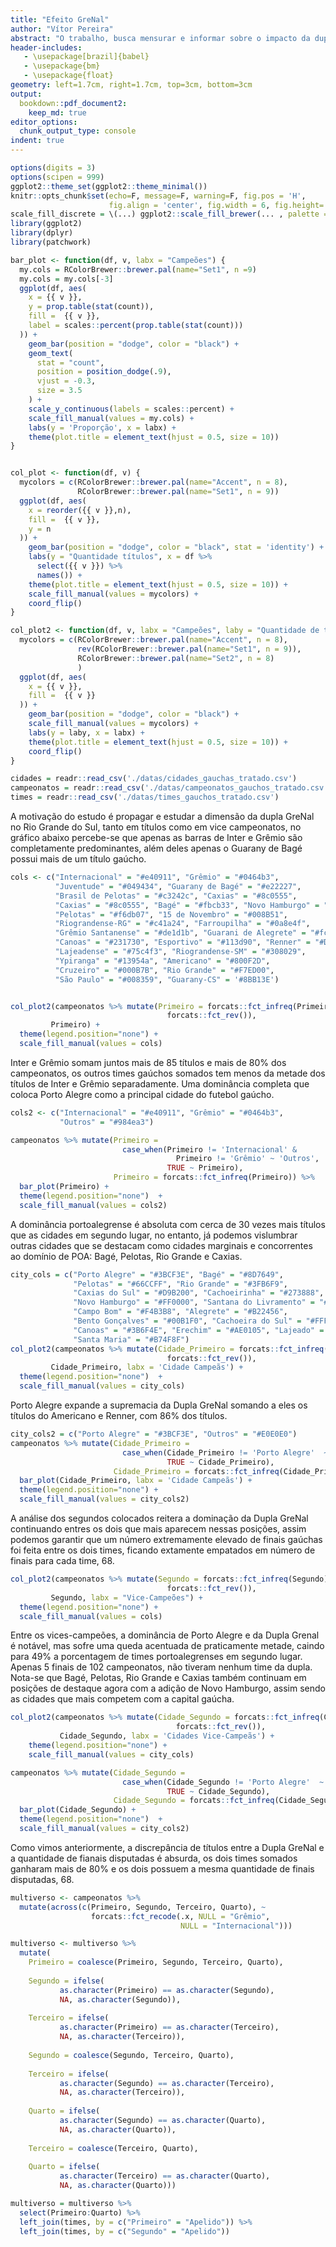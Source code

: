 ```yaml
---
title: "Efeito GreNal"
author: "Vítor Pereira"
abstract: "O trabalho, busca mensurar e informar sobre o impacto da dupla GreNal e de Porto Alegre no futebol gaúcho, também buscando verificar quais as outras cidades polos do Futebol. Para fins de investigação, também analisaremos um mundo hipotético no qual a dupla GreNal simplesmente seria extinta ou removida suas colocações para podermos ter uma noção do tamanho do impacto da dissolução de suas maiores potenciais. "
header-includes:
   - \usepackage[brazil]{babel}
   - \usepackage{bm}
   - \usepackage{float}
geometry: left=1.7cm, right=1.7cm, top=3cm, bottom=3cm
output:
  bookdown::pdf_document2:
    keep_md: true
editor_options:
  chunk_output_type: console
indent: true
---
```




```r
options(digits = 3)  
options(scipen = 999)
ggplot2::theme_set(ggplot2::theme_minimal()) 
knitr::opts_chunk$set(echo=F, message=F, warning=F, fig.pos = 'H', 
                      fig.align = 'center', fig.width = 6, fig.height= 3.5)
scale_fill_discrete = \(...) ggplot2::scale_fill_brewer(... , palette = "Set2") 
library(ggplot2)
library(dplyr)
library(patchwork)
```


```r
bar_plot <- function(df, v, labx = "Campeões") {
  my.cols = RColorBrewer::brewer.pal(name="Set1", n =9)
  my.cols = my.cols[-3]
  ggplot(df, aes(
    x = {{ v }},
    y = prop.table(stat(count)),
    fill =  {{ v }},
    label = scales::percent(prop.table(stat(count)))
  )) +
    geom_bar(position = "dodge", color = "black") +
    geom_text(
      stat = "count",
      position = position_dodge(.9),
      vjust = -0.3,
      size = 3.5
    ) +
    scale_y_continuous(labels = scales::percent) +
    scale_fill_manual(values = my.cols) +
    labs(y = 'Proporção', x = labx) +
    theme(plot.title = element_text(hjust = 0.5, size = 10))
}


col_plot <- function(df, v) {
  mycolors = c(RColorBrewer::brewer.pal(name="Accent", n = 8), 
               RColorBrewer::brewer.pal(name="Set1", n = 9))
  ggplot(df, aes(
    x = reorder({{ v }},n),
    fill =  {{ v }},
    y = n
  )) +
    geom_bar(position = "dodge", color = "black", stat = 'identity') +
    labs(y = "Quantidade títulos", x = df %>%
      select({{ v }}) %>%
      names()) +
    theme(plot.title = element_text(hjust = 0.5, size = 10)) +
    scale_fill_manual(values = mycolors) +
    coord_flip()
}

col_plot2 <- function(df, v, labx = "Campeões", laby = "Quantidade de títulos") {
  mycolors = c(RColorBrewer::brewer.pal(name="Accent", n = 8),
               rev(RColorBrewer::brewer.pal(name="Set1", n = 9)),
               RColorBrewer::brewer.pal(name="Set2", n = 8)
               )
  ggplot(df, aes(
    x = {{ v }},
    fill =  {{ v }}
  )) +
    geom_bar(position = "dodge", color = "black") +
    scale_fill_manual(values = mycolors) +
    labs(y = laby, x = labx) +
    theme(plot.title = element_text(hjust = 0.5, size = 10)) +
    coord_flip()
}
```




```r
cidades = readr::read_csv('./datas/cidades_gauchas_tratado.csv')
campeonatos = readr::read_csv('./datas/campeonatos_gauchos_tratado.csv')
times = readr::read_csv('./datas/times_gauchos_tratado.csv')
```


\section{Motivação}

A motivação do estudo é propagar e estudar a dimensão da dupla GreNal no Rio 
Grande do Sul, tanto em títulos como em vice campeonatos, no gráfico abaixo 
percebe-se que apenas as barras de Inter e Grêmio são completamente predominantes,
além deles apenas o Guarany de Bagé possui mais de um título gaúcho.

```r
cols <- c("Internacional" = "#e40911", "Grêmio" = "#0464b3", 
          "Juventude" = "#049434", "Guarany de Bagé" = "#e22227",
          "Brasil de Pelotas" = "#c3242c", "Caxias" = "#8c0555",
          "Caxias" = "#8c0555", "Bagé" = "#fbcb33", "Novo Hamburgo" = "#0494dc",
          "Pelotas" = "#f6db07", "15 de Novembro" = "#008B51", 
          "Riograndense-RG" = "#c41a24", "Farroupilha" = "#0a8e4f",
          "Grêmio Santanense" = "#de1d1b", "Guarani de Alegrete" = "#fc140c",
          "Canoas" = "#231730", "Esportivo" = "#113d90", "Renner" = "#D3241B", 
          "Lajeadense" = "#75c4f3", "Riograndense-SM" = "#308029",
          "Ypiranga" = "#13954a", "Americano" = "#800F2D", 
          "Cruzeiro" = "#000B7B", "Rio Grande" = "#F7ED00", 
          "São Paulo" = "#008359", "Guarany-CS" = '#8BB13E') 


col_plot2(campeonatos %>% mutate(Primeiro = forcats::fct_infreq(Primeiro) %>% 
                                   forcats::fct_rev()), 
         Primeiro) +
  theme(legend.position="none") +
  scale_fill_manual(values = cols)
```

Inter e Grêmio somam juntos mais de 85 títulos e mais de 80% dos campeonatos, 
os outros times gaúchos somados tem menos da metade dos títulos de Inter e Grêmio
separadamente. Uma dominância completa que coloca Porto Alegre como a principal
cidade do futebol gaúcho.

```r
cols2 <- c("Internacional" = "#e40911", "Grêmio" = "#0464b3", 
           "Outros" = "#984ea3")

campeonatos %>% mutate(Primeiro = 
                         case_when(Primeiro != 'Internacional' & 
                                     Primeiro != 'Grêmio' ~ 'Outros',
                                   TRUE ~ Primeiro), 
                       Primeiro = forcats::fct_infreq(Primeiro)) %>%
  bar_plot(Primeiro) +
  theme(legend.position="none")  +
  scale_fill_manual(values = cols2)
```

\section{Efeito GreNal}

A dominância portoalegrense é absoluta com cerca de 30 vezes mais títulos que as
cidades em segundo lugar, no entanto, já podemos vislumbrar outras
cidades que se destacam como cidades marginais e concorrentes ao domínio de POA:
Bagé, Pelotas, Rio Grande e Caxias. 

```r
city_cols = c("Porto Alegre" = "#3BCF3E", "Bagé" = "#8D7649", 
              "Pelotas" = "#66CCFF", "Rio Grande" = "#3FB6F9", 
              "Caxias do Sul" = "#D9B200", "Cachoeirinha" = "#273888",
              "Novo Hamburgo" = "#FF0000", "Santana do Livramento" = "#00923F",
              "Campo Bom" = "#F4B3B8", "Alegrete" = "#B22456", 
              "Bento Gonçalves" = "#00B1F0", "Cachoeira do Sul" = "#FFFF00",
              "Canoas" = "#3B6F4E", "Erechim" = "#AE0105", "Lajeado" = "#B7A690",
              "Santa Maria" = "#B74F8F")
col_plot2(campeonatos %>% mutate(Cidade_Primeiro = forcats::fct_infreq(Cidade_Primeiro) %>% 
                                   forcats::fct_rev()), 
         Cidade_Primeiro, labx = 'Cidade Campeãs') +
  theme(legend.position="none")  +
  scale_fill_manual(values = city_cols)
```

Porto Alegre expande a supremacia da Dupla GreNal somando a eles os títulos do 
Americano e Renner, com 86% dos títulos.

```r
city_cols2 = c("Porto Alegre" = "#3BCF3E", "Outros" = "#E0E0E0")
campeonatos %>% mutate(Cidade_Primeiro = 
                         case_when(Cidade_Primeiro != 'Porto Alegre'  ~ 'Outros',
                                   TRUE ~ Cidade_Primeiro), 
                       Cidade_Primeiro = forcats::fct_infreq(Cidade_Primeiro)) %>%
  bar_plot(Cidade_Primeiro, labx = 'Cidade Campeãs') +
  theme(legend.position="none") +
  scale_fill_manual(values = city_cols2)
```

A análise dos segundos colocados reitera a dominação da Dupla GreNal continuando
entres os dois que mais aparecem nessas posições, assim podemos garantir que um
número extremamente elevado de finais gaúchas foi feita entre os dois times, 
ficando extamente empatados em número de finais para cada time, 68.

```r
col_plot2(campeonatos %>% mutate(Segundo = forcats::fct_infreq(Segundo) %>% 
                                   forcats::fct_rev()), 
         Segundo, labx = "Vice-Campeões") +
  theme(legend.position="none") +
  scale_fill_manual(values = cols)
```

Entre os vices-campeões, a dominância de Porto Alegre e da Dupla Grenal é notável, 
mas sofre uma queda acentuada de praticamente metade, caindo para 49% a porcentagem
de times portoalegrenses em segundo lugar. Apenas 5 finais de 102 campeonatos, 
não tiveram nenhum time da dupla. Nota-se que Bagé, Pelotas, Rio Grande e Caxias 
também continuam em posições de destaque agora com a adição de Novo Hamburgo, 
assim sendo as cidades que mais competem com a capital gaúcha.

```r
col_plot2(campeonatos %>% mutate(Cidade_Segundo = forcats::fct_infreq(Cidade_Segundo) %>% 
                                     forcats::fct_rev()), 
           Cidade_Segundo, labx = 'Cidades Vice-Campeãs') +
    theme(legend.position="none") +
    scale_fill_manual(values = city_cols)
  ```
  
  
  ```r
  campeonatos %>% mutate(Cidade_Segundo = 
                           case_when(Cidade_Segundo != 'Porto Alegre'  ~ 'Outros',
                                     TRUE ~ Cidade_Segundo), 
                         Cidade_Segundo = forcats::fct_infreq(Cidade_Segundo)) %>%
    bar_plot(Cidade_Segundo) +
    theme(legend.position="none")  +
    scale_fill_manual(values = city_cols2)
  ```

\section{Multiverso Gre-Nal}

Como vimos anteriormente, a discrepância de títulos entre a Dupla GreNal e a 
quantidade de fianais disputadas é absurda, os dois times somados ganharam mais 
de 80% e os dois possuem a mesma quantidade de finais disputadas, 68.

```r
multiverso <- campeonatos %>% 
  mutate(across(c(Primeiro, Segundo, Terceiro, Quarto), ~ 
                  forcats::fct_recode(.x, NULL = "Grêmio",
                                      NULL = "Internacional")))
```


```r
multiverso <- multiverso %>% 
  mutate(
    Primeiro = coalesce(Primeiro, Segundo, Terceiro, Quarto),
         
    Segundo = ifelse(
           as.character(Primeiro) == as.character(Segundo), 
           NA, as.character(Segundo)),
         
    Terceiro = ifelse(
           as.character(Primeiro) == as.character(Terceiro), 
           NA, as.character(Terceiro)),
         
    Segundo = coalesce(Segundo, Terceiro, Quarto),
         
    Terceiro = ifelse(
           as.character(Segundo) == as.character(Terceiro), 
           NA, as.character(Terceiro)),
         
    Quarto = ifelse(
           as.character(Segundo) == as.character(Quarto), 
           NA, as.character(Quarto)),
         
    Terceiro = coalesce(Terceiro, Quarto),
         
    Quarto = ifelse(
           as.character(Terceiro) == as.character(Quarto), 
           NA, as.character(Quarto)))

multiverso = multiverso %>% 
  select(Primeiro:Quarto) %>% 
  left_join(times, by = c("Primeiro" = "Apelido")) %>%
  left_join(times, by = c("Segundo" = "Apelido"))
```

